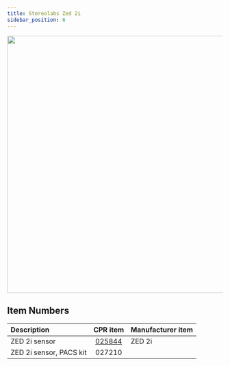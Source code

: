 ```yaml
---
title: Stereolabs Zed 2i
sidebar_position: 6
---
```



<center>
  <img
    src="/img/sensor_stereolabs_zed2i_1.jpg"
    width="600"
  />
</center>

<Safety />

## Item Numbers

| Description             |                       CPR item                       | Manufacturer item |
| :---------------------- | :--------------------------------------------------: | :---------------- |
| ZED 2i sensor           | [025844](/assets/clearpath_robotics_025844-TDS1.pdf) | ZED 2i            |
| ZED 2i sensor, PACS kit |                        027210                        |                   |
